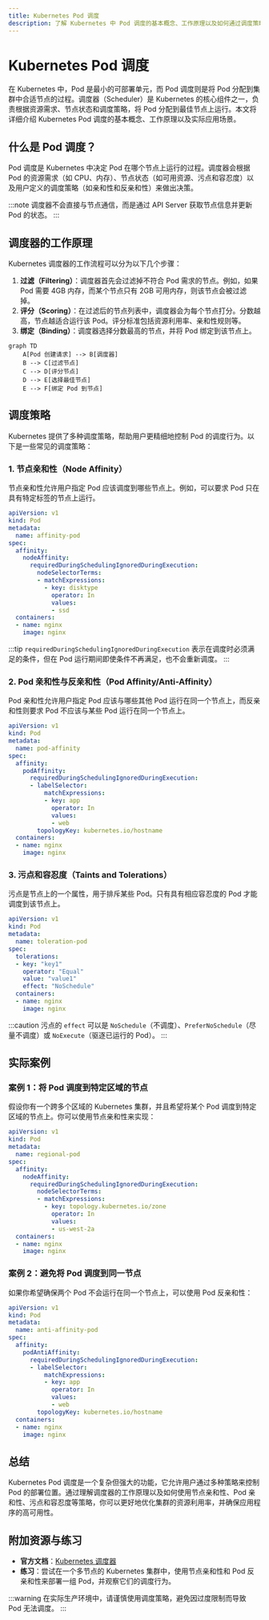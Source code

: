 ```yaml
---
title: Kubernetes Pod 调度
description: 了解 Kubernetes 中 Pod 调度的基本概念、工作原理以及如何通过调度策略优化资源分配。
---
```


# Kubernetes Pod 调度

在 Kubernetes 中，Pod 是最小的可部署单元，而 Pod 调度则是将 Pod 分配到集群中合适节点的过程。调度器（Scheduler）是 Kubernetes 的核心组件之一，负责根据资源需求、节点状态和调度策略，将 Pod 分配到最佳节点上运行。本文将详细介绍 Kubernetes Pod 调度的基本概念、工作原理以及实际应用场景。

## 什么是 Pod 调度？

Pod 调度是 Kubernetes 中决定 Pod 在哪个节点上运行的过程。调度器会根据 Pod 的资源需求（如 CPU、内存）、节点状态（如可用资源、污点和容忍度）以及用户定义的调度策略（如亲和性和反亲和性）来做出决策。

:::note
调度器不会直接与节点通信，而是通过 API Server 获取节点信息并更新 Pod 的状态。
:::

## 调度器的工作原理

Kubernetes 调度器的工作流程可以分为以下几个步骤：

1. **过滤（Filtering）**：调度器首先会过滤掉不符合 Pod 需求的节点。例如，如果 Pod 需要 4GB 内存，而某个节点只有 2GB 可用内存，则该节点会被过滤掉。
2. **评分（Scoring）**：在过滤后的节点列表中，调度器会为每个节点打分。分数越高，节点越适合运行该 Pod。评分标准包括资源利用率、亲和性规则等。
3. **绑定（Binding）**：调度器选择分数最高的节点，并将 Pod 绑定到该节点上。

```mermaid
graph TD
    A[Pod 创建请求] --> B[调度器]
    B --> C[过滤节点]
    C --> D[评分节点]
    D --> E[选择最佳节点]
    E --> F[绑定 Pod 到节点]
```

## 调度策略

Kubernetes 提供了多种调度策略，帮助用户更精细地控制 Pod 的调度行为。以下是一些常见的调度策略：

### 1. 节点亲和性（Node Affinity）

节点亲和性允许用户指定 Pod 应该调度到哪些节点上。例如，可以要求 Pod 只在具有特定标签的节点上运行。

```yaml
apiVersion: v1
kind: Pod
metadata:
  name: affinity-pod
spec:
  affinity:
    nodeAffinity:
      requiredDuringSchedulingIgnoredDuringExecution:
        nodeSelectorTerms:
        - matchExpressions:
          - key: disktype
            operator: In
            values:
            - ssd
  containers:
  - name: nginx
    image: nginx
```

:::tip
`requiredDuringSchedulingIgnoredDuringExecution` 表示在调度时必须满足的条件，但在 Pod 运行期间即使条件不再满足，也不会重新调度。
:::

### 2. Pod 亲和性与反亲和性（Pod Affinity/Anti-Affinity）

Pod 亲和性允许用户指定 Pod 应该与哪些其他 Pod 运行在同一个节点上，而反亲和性则要求 Pod 不应该与某些 Pod 运行在同一个节点上。

```yaml
apiVersion: v1
kind: Pod
metadata:
  name: pod-affinity
spec:
  affinity:
    podAffinity:
      requiredDuringSchedulingIgnoredDuringExecution:
      - labelSelector:
          matchExpressions:
          - key: app
            operator: In
            values:
            - web
        topologyKey: kubernetes.io/hostname
  containers:
  - name: nginx
    image: nginx
```

### 3. 污点和容忍度（Taints and Tolerations）

污点是节点上的一个属性，用于排斥某些 Pod。只有具有相应容忍度的 Pod 才能调度到该节点上。

```yaml
apiVersion: v1
kind: Pod
metadata:
  name: toleration-pod
spec:
  tolerations:
  - key: "key1"
    operator: "Equal"
    value: "value1"
    effect: "NoSchedule"
  containers:
  - name: nginx
    image: nginx
```

:::caution
污点的 `effect` 可以是 `NoSchedule`（不调度）、`PreferNoSchedule`（尽量不调度）或 `NoExecute`（驱逐已运行的 Pod）。
:::

## 实际案例

### 案例 1：将 Pod 调度到特定区域的节点

假设你有一个跨多个区域的 Kubernetes 集群，并且希望将某个 Pod 调度到特定区域的节点上。你可以使用节点亲和性来实现：

```yaml
apiVersion: v1
kind: Pod
metadata:
  name: regional-pod
spec:
  affinity:
    nodeAffinity:
      requiredDuringSchedulingIgnoredDuringExecution:
        nodeSelectorTerms:
        - matchExpressions:
          - key: topology.kubernetes.io/zone
            operator: In
            values:
            - us-west-2a
  containers:
  - name: nginx
    image: nginx
```

### 案例 2：避免将 Pod 调度到同一节点

如果你希望确保两个 Pod 不会运行在同一个节点上，可以使用 Pod 反亲和性：

```yaml
apiVersion: v1
kind: Pod
metadata:
  name: anti-affinity-pod
spec:
  affinity:
    podAntiAffinity:
      requiredDuringSchedulingIgnoredDuringExecution:
      - labelSelector:
          matchExpressions:
          - key: app
            operator: In
            values:
            - web
        topologyKey: kubernetes.io/hostname
  containers:
  - name: nginx
    image: nginx
```

## 总结

Kubernetes Pod 调度是一个复杂但强大的功能，它允许用户通过多种策略来控制 Pod 的部署位置。通过理解调度器的工作原理以及如何使用节点亲和性、Pod 亲和性、污点和容忍度等策略，你可以更好地优化集群的资源利用率，并确保应用程序的高可用性。

## 附加资源与练习

- **官方文档**：[Kubernetes 调度器](https://kubernetes.io/docs/concepts/scheduling-eviction/kube-scheduler/)
- **练习**：尝试在一个多节点的 Kubernetes 集群中，使用节点亲和性和 Pod 反亲和性来部署一组 Pod，并观察它们的调度行为。

:::warning
在实际生产环境中，请谨慎使用调度策略，避免因过度限制而导致 Pod 无法调度。
:::